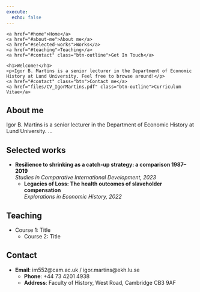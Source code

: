 ---
execute:
  echo: false
---

<!-- Navigation Bar -->
<nav class="navbar">
  <div class="container">
    <a href="#home">Home</a>
    <a href="#about-me">About me</a>
    <a href="#selected-works">Works</a>
    <a href="#teaching">Teaching</a>
    <a href="#contact" class="btn-outline">Get In Touch</a>
  </div>
</nav>

<!-- Hero Banner -->
<section class="hero" id="home">
  <div class="hero-content">
    <h1>Welcome!</h1>
    <p>Igor B. Martins is a senior lecturer in the Department of Economic History at Lund University. Feel free to browse around!</p>
    <a href="#contact" class="btn">Contact me</a>
    <a href="files/CV_IgorMartins.pdf" class="btn-outline">Curriculum Vitae</a>
  </div>
</section>

<!-- About Me Section -->
<section id="about-me">
  ## About me
  Igor B. Martins is a senior lecturer in the Department of Economic History at Lund University. …
</section>

<!-- Selected Works Section -->
<section id="selected-works">
  ## Selected works
  - **Resilience to shrinking as a catch-up strategy: a comparison 1987–2019**  
    *Studies in Comparative International Development, 2023*
  - **Legacies of Loss: The health outcomes of slaveholder compensation**  
    *Explorations in Economic History, 2022*
</section>

<!-- Teaching Section -->
<section id="teaching">
  ## Teaching
  - Course 1: Title  
  - Course 2: Title
</section>

<!-- Contact Section -->
<section id="contact">
  ## Contact
  - **Email**: im552@cam.ac.uk / igor.martins@ekh.lu.se  
  - **Phone**: +44 73 4201 4938  
  - **Address**: Faculty of History, West Road, Cambridge CB3 9AF
</section>

